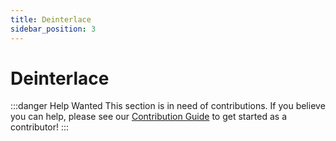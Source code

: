 ```yaml
---
title: Deinterlace
sidebar_position: 3
---
```


# Deinterlace

:::danger Help Wanted
This section is in need of contributions. If you believe you can help, please see our [Contribution Guide](../contribution-guide.mdx) to get started as a contributor!
:::